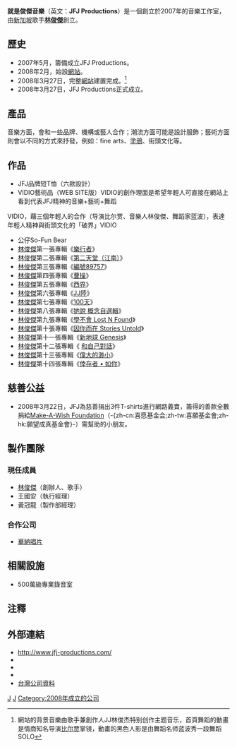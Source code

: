 {{primarysources|time=2015-01-12T02:09:05+00:00}}
{{Infobox Company
| company_name     = 就是俊傑音樂有限公司
| company_name_en  = JFJ Productions
| company_logo     = JFJ company logo.jpg
| company_type     = [[有限公司|有限公司]]
| local_code_name          = TW
| local_code          = 28675785
| foundation       = 2007年5月14日
| location         = {{ROC}}<br>[[台北市|台北市]][[內湖區|內湖區]]洲子街151號1樓
| area_served      = [[台灣|台灣]]
| founder          = [[林俊傑|林俊傑]] 
| key_people       = [[董事|董事]]：黃冠龍<br>[[CEO|CEO]]：[[林俊傑|林俊傑]]
| industry         = 藝術潮流工作室
| products         = [[詞|詞]][[曲|曲]]企劃<br>音樂唱片製作<br>錄音<br>服飾設計<br>街頭[[塗鴉|塗鴉]]
| revenue          = 
| assets           = [[新台幣|新台幣]]1,000,000元
| operating_income = 
| net_income       = 
| num_employees    = 6
| parent           = 
| subsid           = 
| homepage         = [http://www.jfj-productions.com/ www.jfj-productions.com]
| footnotes        = 
}}
'''就是俊傑音樂'''（英文：'''JFJ Productions'''）是一個創立於2007年的音樂工作室，由[[新加坡|新加坡]]歌手'''[[林俊傑|林俊傑]]'''創立。

== 歷史 ==
*2007年5月，籌備成立JFJ Productions。
*2008年2月，始設[[網站|網站]]。
*2008年3月27日，完整[[網站|網站]]建置完成。<ref>網站的背景音樂由歌手兼創作人JJ林俊杰特别创作主题音乐，首頁舞蹈的動畫是情商知名导演[[比尔贾|比尔贾]]掌镜，動畫的黑色人影是由舞蹈名师蓝波秀一段舞蹈SOLO</ref>
*2008年3月27日，JFJ Productions正式成立。

== 產品==
音樂方面，會和一些品牌、機構或藝人合作；潮流方面可能是設計服飾；藝術方面則會以不同的方式來抒發，例如：fine arts、[[塗鴉|塗鴉]]、街頭文化等。

== 作品==
*JFJ品牌短T恤（六款設計）
*VIDIO藝術品（WEB SITE版）<ref>VIDIO的創作理面是希望年輕人可直接在網站上看到代表JFJ精神的音樂+藝術+舞蹈
VIDIO，藉三個年輕人的合作（导演比尔贾、音樂人林俊傑、舞蹈家蓝波），表達年輕人精神與街頭文化的「破界」VIDIO</ref>
*公仔So-Fun Bear
*[[林俊傑|林俊傑]]第一張專輯《[[樂行者|樂行者]]》
*[[林俊傑|林俊傑]]第二張專輯《[[第二天堂|第二天堂（江南）]]》
*[[林俊傑|林俊傑]]第三張專輯《[[編號89757|編號89757]]》
*[[林俊傑|林俊傑]]第四張專輯《[[曹操_(專輯)|曹操]]》
*[[林俊傑|林俊傑]]第五張專輯《[[西界|西界]]》
*[[林俊傑|林俊傑]]第六張專輯《[[JJ陸|JJ陸]]》
*[[林俊傑|林俊傑]]第七張專輯《[[100天|100天]]》
*[[林俊傑|林俊傑]]第八張專輯《[[她說_概念自選輯|她說 概念自選輯]]》
*[[林俊傑|林俊傑]]第九張專輯《[[學不會|學不會 Lost N Found]]》
*[[林俊傑|林俊傑]]第十張專輯《[[因你而在|因你而在 Stories Untold]]》
*[[林俊傑|林俊傑]]第十一張專輯《[[新地球|新地球 Genesis]]》
*[[林俊傑|林俊傑]]第十二張專輯《 [[和自己對話|和自己對話]]》
*[[林俊傑|林俊傑]]第十三張專輯《[[偉大的渺小|偉大的渺小]]》
*[[林俊傑|林俊傑]]第十四張專輯《[[倖存者_·_如你|倖存者 • 如你]]》

== 慈善公益 ==
*2008年3月22日，JFJ為慈善捐出3件T-shirts進行網路義賣，籌得的善款全數捐給[[願望成真基金|Make-A-Wish Foundation]]（-{zh-cn:喜愿基金会;zh-tw:喜願基金會;zh-hk:願望成真基金會}-）需幫助的小朋友。

== 製作團隊 ==
=== 現任成員 ===
*[[林俊傑|林俊傑]]（創辦人、歌手）
*王國安（執行經理）
*黃冠龍（製作部經理）
=== 合作公司 ===
*[[華納唱片_(台灣)|華納唱片]]

== 相關設施 ==
*500萬級專業錄音室

==注釋==
{{Reflist}}
== 外部連結 == 
* http://www.jfj-productions.com/ {{Wayback|url=http://www.jfj-productions.com/ |date=20080227143246 }}{{zh-hant}}{{zh-hans}}{{en}}
* {{facebook|jforj}}
* {{twitter|JFJProductions}}
* {{weibo|jfjproductions}}
* [https://company.g0v.ronny.tw/id/28675785 台灣公司資料]

[[Category:台灣藝人經紀公司|J]]
[[Category:總部位於內湖區的工商業機構|J]]
[[Category:2008年成立的公司|Category:2008年成立的公司]]